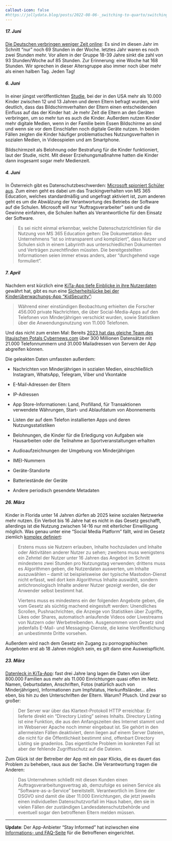 ---
callout-icon: false
#https://jollydata.blog/posts/2022-08-06-_switching-to-quarto/switching-to-quarto.html
---

::: nentry
##### 17. Juni {#sec-240617}
[Die Deutschen verbringen weniger Zeit online](https://www.golem.de/news/studie-juengere-internetnutzer-sind-weniger-online-2406-186123.html): Es sind im diesen Jahr im Schnitt "nur" noch 69 Stunden in der Woche. letztes Jahr waren es noch zwei Stunden mehr. Vor allem in der Gruppe 18-39 Jahre sinkt die zahl von 93 Stunden/Woche auf 85 Stunden. Zur Erinnerung: eine Woche hat 168 Stunden. Wir sprechen in dieser Altersgruppe also immer noch über mehr als einen halben Tag. Jeden Tag!
:::

::: nentry
##### 6. Juni {#sec-240606}

In einer jüngst veröffentlichten [Studie](https://www.nature.com/articles/s41390-024-03243-y), bei der in den USA mehr als 10.000 Kinder zwischen 12 und 13 Jahren und deren Eltern befragt wurden, wird deutlich, dass das Bildschirmverhalten der Eltern einen entscheidenden Einfluss auf das der Kinder hat: Je mehr Zeit die Eltern an den Geräten verbringen, um so mehr tun es auch die Kinder. Außerdem nutzen Kinder mehr digitale Medien, wenn in der Familie beim Essen Bildschirme an sind und wenn sie vor dem Einschlafen noch digitale Geräte nutzen. In beiden Fällen zeigten die Kinder häufiger problematisches Nutzungsverhalten in sozialen Medien, in Videospielen und am Smartphone.

Bildschirmzeit als Belohnung oder Bestrafung für die Kinder funktioniert, laut der Studie, nicht. Mit dieser Erziehungsmaßnahme hatten die Kinder dann insgesamt sogar mehr Medienzeit.
:::

::: nentry
##### 4. Juni {#sec-240604}

In Österreich gibt es Datenschutzbeschwerden: [Microsoft spioniert Schüler aus](https://www.heise.de/news/Noyb-Beschwerde-ueber-Tracking-Microsoft-verletzt-Privatsphaere-von-Schuelern-9747983.html). Zum einen geht es dabei um das Trackingverhalten von MS 365 Education, welches standardmäßig und ungefragt aktiviert ist, zum anderen geht es um die Abwälzung der Verantwortung des Betriebs der Software auf die Schulen. Microsoft will nur "Auftragsverarbeiter" sein und die Gewinne einfahren, die Schulen haften als Verantwortliche für den Einsatz der Software.

> Es sei nicht einmal erkennbar, welche Datenschutzrichtlinien für die Nutzung von MS 365 Education gelten: Die Dokumentation des Unternehmens "ist so intransparent und kompliziert", dass Nutzer und Schulen sich in einem Labyrinth aus unterschiedlichen Dokumenten und Verträgen zurechtfinden müssten. Die bereitgestellten Informationen seien immer etwas anders, aber "durchgehend vage formuliert".
:::

::: nentry
##### 7. April {#sec-240407}

Nachdem erst kürzlich eine [KiTa-App tiefe Einblicke in ihre Nutzerdaten](#sec-240323) gewährt hat, gibt es nun eine [Sicherheitslücke bei der Kinderüberwachungs-App "KidSecurity"](https://cybernews.com/security/parental-control-app-kidsecurity-data-leak/):

> Während einer einstündigen Beobachtung erhielten die Forscher 456.000 private Nachrichten, die über Social-Media-Apps auf den Telefonen von Minderjährigen verschickt wurden, sowie Statistiken über die Anwendungsnutzung von 11.000 Telefonen.

Und das nicht zum ersten Mal: Bereits [2023 hat das gleiche Team des litauischen Potals Cybernews.com](https://cybernews.com/security/kidsecurity-parental-control-data-leak/) über 300 Millionen Datensätze mit 21.000 Telefonnummern und 31.000 Mailadressen von Servern der App abgreifen können.

Die geleakten Daten umfassten außerdem:

-   Nachrichten von Minderjährigen in sozialen Medien, einschließlich Instagram, WhatsApp, Telegram, Viber und Vkontakte

-   E-Mail-Adressen der Eltern

-   IP-Adressen

-   App Store-Informationen: Land, Profilland, für Transaktionen verwendete Währungen, Start- und Ablaufdatum von Abonnements

-   Listen der auf dem Telefon installierten Apps und deren Nutzungsstatistiken

-   Belohnungen, die Kinder für die Erledigung von Aufgaben wie Hausarbeiten oder die Teilnahme an Sportveranstaltungen erhalten

-   Audioaufzeichnungen der Umgebung von Minderjährigen

-   IMEI-Nummern

-   Geräte-Standorte

-   Batteriestände der Geräte

-   Andere periodisch gesendete Metadaten
:::

::: nentry
##### 26. März {#sec-240326}

Kinder in Florida unter 14 Jahren dürfen ab 2025 keine sozialen Netzwerke mehr nutzen. Ein Verbot bis 16 Jahre hat es nicht in das Gesetz geschafft, allerdings ist die Nutzung zwischen 14-16 nur mit elterlicher Einwilligung möglich. Was genau unter eine "Social Media Platform" fällt, wird im Gesetz ziemlich [komplex definiert](https://www.heise.de/news/Florida-sperrt-Kinder-aus-Sozialen-Netzen-aus-9666206.html):

> Erstens muss sie Nutzern erlauben, Inhalte hochzuladen und Inhalte oder Aktivitäten anderer Nutzer zu sehen; zweitens muss wenigstens ein Zehntel der Nutzer unter 16 Jahren das Angebot im Schnitt mindestens zwei Stunden pro Nutzungstag verwenden; drittens muss es Algorithmen geben, die Nutzerdaten auswerten, um Inhalte auszuwählen – damit ist beispielsweise der typische Mastodon-Dienst nicht erfasst, weil dort kein Algorithmus Inhalte auswählt, sondern antichronologisch Inhalte anderer Nutzer gezeigt werden, die der Anwender selbst bestimmt hat.
>
> Viertens muss es mindestens ein der folgenden Angebote geben, die vom Gesetz als süchtig machend eingestuft werden: Unendliches Scrollen, Pushnachrichten, die Anzeige von Statistiken über Zugriffe, Likes oder Shares, automatisch anlaufende Videos oder Livestreams von Nutzern oder Werbetreibenden. Ausgenommen vom Gesetz sind jedenfalls E-Mail- und Messaging-Dienste, die keine Veröffentlichung an unbestimmte Dritte vorsehen.

Außerdem wird nach dem Gesetz ein Zugang zu pornographischen Angeboten erst ab 18 Jahren möglich sein, es gilt dann eine Ausweispflicht.
:::

::: nentry
##### 23. März {#sec-240323}

[Datenleck in KiTa-App](https://www.heise.de/news/Datenleck-bei-beliebter-KiTa-App-Stay-Informed-9662578.html): fast drei Jahre lang lagen die Daten von über 800.000 Familien aus mehr als 11.000 Einrichtungen quasi offen im Netz. Namen, Geburtsdaten, Anschriften, Fotos (natürlich auch von Minderjährigen), Informationen zum Impfstatus, Herkunftsländer... alles eben, bis hin zu den Unterschriften der Eltern. Warum? Pfusch. Und zwar so großer:

> Der Server war über das Klartext-Protokoll HTTP erreichbar. Er lieferte direkt ein "Directory Listing" seines Inhalts. Directory Listing ist eine Funktion, die aus den Anfangszeiten des Internet stammt und im Webserver Apache noch immer eingebaut ist. Sie gehört in den allermeisten Fällen deaktiviert, denn liegen auf einem Server Dateien, die nicht für die Öffentlichkeit bestimmt sind, offenbart Directory Listing sie gnadenlos. Das eigentliche Problem im konkreten Fall ist aber der fehlende Zugriffsschutz auf die Dateien.

Zum Glück ist der Betreiber der App mit ein paar Klicks, die es dauert das Problem zu beheben, raus aus der Sache. Die Verantwortung tragen die Anderen:

> Das Unternehmen schließt mit diesen Kunden einen Auftragsverarbeitungsvertrag ab, demzufolge es seinen Service als "Software-as-a-Service" bereitstellt. Verantwortlich im Sinne der DSGVO sind damit die über 11.000 Einrichtungen, die jetzt jeweils einen individuellen Datenschutzvorfall im Haus haben, den sie in vielen Fällen der zuständigen Landesdatenschutzbehörde und eventuell sogar den betroffenen Eltern melden müssen.

------------------------------------------------------------------------

**Update**: Der App-Anbieter "Stay Informed" hat inziwschen eine [Informations- und FAQ-Seite](https://www.stayinformed.de/information-sicherheit/) für die Betroffenen eingerichtet.
:::
